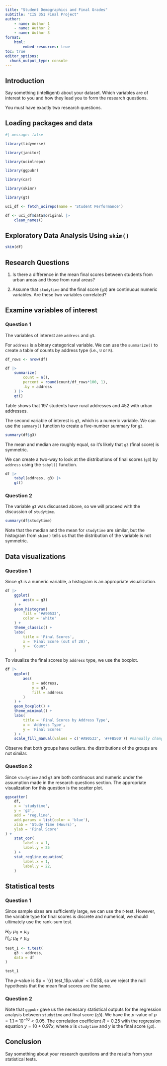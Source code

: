 ---
title: "Student Demographics and Final Grades"
subtitle: "CIS 351 Final Project"
author:
    - name: Author 1
    - name: Author 2
    - name: Author 3
format: 
    html:
        embed-resources: true
toc: true
editor_options: 
  chunk_output_type: console
---

## Introduction

Say something (intelligent) about your dataset. Which variables are of interest to you and how they lead you to form the research questions.

You must have exactly two research questions.

## Loading packages and data

```{r}
#| message: false

library(tidyverse)

library(janitor)

library(ucimlrepo)

library(ggpubr)

library(car)

library(skimr)

library(gt)

uci_df <- fetch_ucirepo(name = 'Student Performance')

df <- uci_df$data$original |> 
    clean_names()
```

## Exploratory Data Analysis Using `skim()`

```{r}
skim(df)
```

## Research Questions

1. Is there a difference in the mean final scores between students from urban areas and those from rural areas?

2. Assume that `studytime` and the final score (`g3`) are continuous numeric variables. Are these two variables correlated?


## Examine variables of interest

### Question 1

The variables of interest are `address` and `g3`.

For `address` is a binary categorical variable. We can use the `summarize()` to create a table of counts by address type (i.e., `U` or `R`).

```{r}
df_rows <- nrow(df)

df |> 
    summarize(
        count = n(),
        percent = round(count/df_rows*100, 1),
        .by = address
    ) |> 
    gt()
```

Table shows that 197 students have rural addresses and 452 with urban addresses.

The second variable of interest is `g3`, which is a numeric variable. We can use the `summary()` function to create a five-number summary for `g3`.

```{r}
summary(df$g3) 
```

The mean and median are roughly equal, so it's likely that `g3` (final score) is symmetric.

We can create a two-way to look at the distributions of final scores (`g3`) by `address` using the `tabyl()` function.

```{r}
df |> 
    tabyl(address, g3) |> 
    gt()
```

### Question 2

The variable `g3` was discussed above, so we will proceed with the discussion of `studytime`.

```{r}
summary(df$studytime)
```
Note that the median and the mean for `studytime` are similar, but the histogram from `skim()` tells us that the distribution of the variable is not symmetric.

## Data visualizations

### Question 1

Since `g3` is a numeric variable, a histogram is an appropriate visualization.

```{r}
df |> 
    ggplot(
        aes(x = g3)
    ) +
    geom_histogram(
        fill = '#A90533',
        color = 'white'
    ) +
    theme_classic() +
    labs(
        title = 'Final Scores',
        x = 'Final Score (out of 20)',
        y = 'Count'
    )
```

To visualize the final scores by `address` type, we use the boxplot.


```{r}
df |> 
    ggplot(
        aes(
            x = address,
            y = g3,
            fill = address
        )
    ) +
    geom_boxplot() +
    theme_minimal() +
    labs(
        title = 'Final Scores by Address Type',
        x = 'Address Type',
        y = 'Final Scores'
    ) +
    scale_fill_manual(values = c('#A90533', '#FFB500')) #manually change the colors of the boxes; #A90533 and #FFB500 are the official primary colors of Flagler College
```
Observe that both groups have outliers. the distributions of the groups are not similar. 

### Question 2

Since `studytime` and `g3` are both continuous and numeric under the assumption made in the research questions section. The appropriate visualization for this question is the scatter plot.

```{r}
ggscatter(
    df,
    x = 'studytime',
    y = 'g3',
    add = 'reg.line',
    add.params = list(color = 'blue'),
    xlab = 'Study Time (Hours)',
    ylab = 'Final Score'
) +
    stat_cor(
        label.x = 1,
        label.y = 25
    ) +
    stat_regline_equation(
        label.x = 1,
        label.y = 22,
    )
```



## Statistical tests

### Question 1

Since sample sizes are sufficiently large, we can use the $t$-test. However, the variable type for final scores is discrete and numerical, we should ultimately use the rank-sum test.

$H_0$: $\mu_R = \mu_U$ <br>
$H_a$: $\mu_R \ne \mu_U$

```{r}
test_1 <- t.test(
    g3 ~ address,
    data = df
)

test_1
```
The $p$-value is $p = `{r} test_1$p.value` < 0.05$, so we reject the null hypothesis that the mean final scores are the same.

### Question 2

Note that `ggpubr` gave us the necessary statistical outputs for the regression analysis between `studytime` and final score (`g3`). We have the $p$-value of $p = 1.1 \times 10^{-10} < 0.05$. The correlation coefficient $R = 0.25$ with the regression equation $y = 10 + 0.97x$, where $x$ is `studytime` and $y$ is the final score (`g3`).

## Conclusion

Say something about your research questions and the results from your statistical tests.





